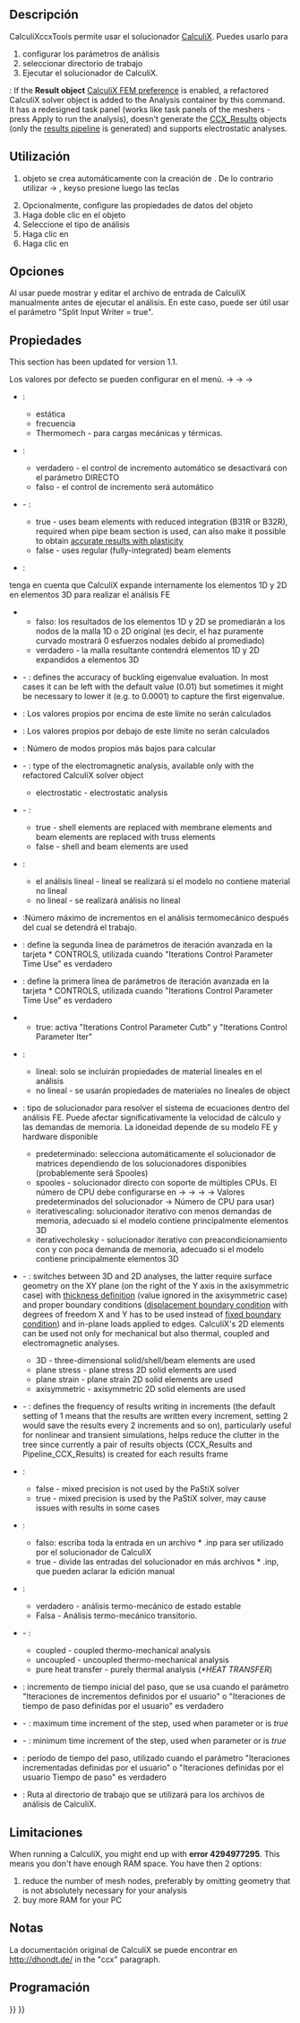 <languages/>

{{Docnav
|[[FEM_FemMesh2Mesh|FEM mesh to mesh]]
|[[FEM_SolverElmer|Solver Elmer]]
|[[FEM_Workbench|FEM]]
|IconL=FEM_FemMesh2Mesh.svg
|IconR=FEM_SolverElmer.svg
|IconC=Workbench_FEM.svg
}}

<div class="mw-translate-fuzzy">
{{GuiCommand
|Name=FEM SolverCalculixCxxtools
|MenuLocation=Solve → Solver CalculiX Standard
|Workbenches=[[FEM Workbench|FEM]]
|Shortcut=
|SeeAlso=[[FEM_tutorial|FEM tutorial]]
}}
</div>

<span id="Description"></span>
==Descripción==

<div class="mw-translate-fuzzy">
CalculiXccxTools permite usar el solucionador [http://dhondt.de/ CalculiX]. Puedes usarlo para
# configurar los parámetros de análisis
# seleccionar directorio de trabajo
# Ejecutar el solucionador de CalculiX.
</div>

{{Version|1.1}}: If the '''Result object''' [[FEM_Preferences#CalculiX|CalculiX FEM preference]] is enabled, a refactored CalculiX solver object is added to the Analysis container by this command. It has a redesigned task panel (works like task panels of the meshers - press Apply to run the analysis), doesn't generate the [[FEM_ResultShow|CCX_Results]] objects (only the [[FEM_PostPipelineFromResult|results pipeline]] is generated) and supports electrostatic analyses.

<span id="Usage"></span>
<div class="mw-translate-fuzzy">
==Utilización==
</div>

<div class="mw-translate-fuzzy">
# {{KEY|[[Image:FEM_Solver.png|24px]] CalculiXccxTools}}objeto se crea automáticamente con la creación de {{KEY|[[Image:FEM_Analysis.png|24px]] [[FEM_Analysis|Analysis container]]}}. De lo contrario utilizar {{KEY|Solve}} → {{KEY|Solver CalculiX Standard}} ,  {{KEY|X}} keyso presione {{KEY|S}} luego las teclas {{KEY|X}} 
# Opcionalmente, configure las propiedades de datos del objeto {{KEY|[[Image: FEM_Solver.png|24px]] CalculiXccxTools}}
# Haga doble clic en el objeto {{KEY|[[Image: FEM_Solver.png|24px]] CalculiXccxTools}}
# Seleccione el tipo de análisis
# Haga clic en {{KEY|Write .inp file}}
# Haga clic en {{KEY|Run CalculiX}}
</div>

<span id="Options"></span>
==Opciones==

<div class="mw-translate-fuzzy">
Al usar {{KEY|Edit.inp file}} puede mostrar y editar el archivo de entrada de CalculiX manualmente antes de ejecutar el análisis. En este caso, puede ser útil usar el parámetro "Split Input Writer = true".
</div>

<span id="Properties"></span>
==Propiedades==

This section has been updated for version 1.1.

<div class="mw-translate-fuzzy">
Los valores por defecto se pueden configurar en el menú. {{KEY|Edit}} → {{KEY|Preferences}} → {{KEY|FEM}} → {{KEY|CalculiX}}
</div>

<div class="mw-translate-fuzzy">
* {{PropertyData|Analysis Type}}:
** estática
** frecuencia
** Thermomech - para cargas mecánicas y térmicas.
</div>

<div class="mw-translate-fuzzy">
* {{PropertyData|Iterations User Defined Incrementations}}:
** verdadero - el control de incremento automático se desactivará con el parámetro DIRECTO
** falso - el control de incremento será automático
</div>

* {{PropertyData|Beam Reduced Integration}} - {{Version|1.0}}:
** true - uses beam elements with reduced integration (B31R or B32R), required when pipe beam section is used, can also make it possible to obtain [https://forum.freecad.org/viewtopic.php?t=61233 accurate results with plasticity]
** false - uses regular (fully-integrated) beam elements

<div class="mw-translate-fuzzy">
* {{PropertyData|Beam Shell Result Output 3D}}: 
tenga en cuenta que CalculiX expande internamente los elementos 1D y 2D en elementos 3D para realizar el análisis FE
** falso: los resultados de los elementos 1D y 2D se promediarán a los nodos de la malla 1D o 2D original (es decir, el haz puramente curvado mostrará 0 esfuerzos nodales debido al promediado)
** verdadero - la malla resultante contendrá elementos 1D y 2D expandidos a elementos 3D
</div>

* {{PropertyData|Buckling Accuracy}} - {{Version|1.1}}: defines the accuracy of buckling eigenvalue evaluation. In most cases it can be left with the default value (0.01) but sometimes it might be necessary to lower it (e.g. to 0.0001) to capture the first eigenvalue.

<div class="mw-translate-fuzzy">
* {{PropertyData|Eigenmode High Limit}}: Los valores propios por encima de este límite no serán calculados
</div>

* {{PropertyData|Eigenmode Low Limit}}: Los valores propios por debajo de este límite no serán calculados

* {{PropertyData|Eigenmodes Count}}: Número de modos propios más bajos para calcular

* {{PropertyData|Electromagnetic Mode}} - {{Version|1.0}}: type of the electromagnetic analysis, available only with the refactored CalculiX solver object
** electrostatic - electrostatic analysis

* {{PropertyData|Exclude Bending Stiffness}} - {{Version|1.1}}:
** true - shell elements are replaced with membrane elements and beam elements are replaced with truss elements
** false - shell and beam elements are used

<div class="mw-translate-fuzzy">
* {{PropertyData|Geometric Nonlinearity}}:
** el análisis lineal - lineal se realizará si el modelo no contiene material no lineal
** no lineal - se realizará análisis no lineal
</div>

<div class="mw-translate-fuzzy">
* {{PropertyData|Iterations Thermo Mech Maximum}}:Número máximo de incrementos en el análisis termomecánico después del cual se detendrá el trabajo.
</div>

<div class="mw-translate-fuzzy">
* {{PropertyData|Iterations Control parameter Cutb}}: define la segunda línea de parámetros de iteración avanzada en la tarjeta * CONTROLS, utilizada cuando "Iterations Control Parameter Time Use" es verdadero
</div>

<div class="mw-translate-fuzzy">
* {{PropertyData|Iterations Control Parameter Iter}}: define la primera línea de parámetros de iteración avanzada en la tarjeta * CONTROLS, utilizada cuando "Iterations Control Parameter Time Use" es verdadero
</div>

<div class="mw-translate-fuzzy">
* {{PropertyData|Iterations Control Parameter Time Use}}
** true: activa "Iterations Control Parameter Cutb" y "Iterations Control Parameter Iter"
</div>

<div class="mw-translate-fuzzy">
* {{PropertyData|Material Nonlinearity}}:
** lineal: solo se incluirán propiedades de material lineales en el análisis
** no lineal - se usarán propiedades de materiales no lineales de{{KEY|[[Image:FEM_MaterialMechanicalNonlinear.png|24px]] '''[[FEM_MaterialMechanicalNonlinear|Nonlinear mechanical material]]'''}} object
</div>

<div class="mw-translate-fuzzy">
* {{PropertyData | Matrix Solver Type}}: tipo de solucionador para resolver el sistema de ecuaciones dentro del análisis FE. Puede afectar significativamente la velocidad de cálculo y las demandas de memoria. La idoneidad depende de su modelo FE y hardware disponible
** predeterminado: selecciona automáticamente el solucionador de matrices dependiendo de los solucionadores disponibles (probablemente será Spooles)
** spooles - solucionador directo con soporte de múltiples CPUs. El número de CPU debe configurarse en {{KEY | Edit}} → {{KEY | Preferences}} → {{KEY | FEM}} → {{KEY | CalculiX}} → Valores predeterminados del solucionador → Número de CPU para usar)
** iterativescaling: solucionador iterativo con menos demandas de memoria, adecuado si el modelo contiene principalmente elementos 3D
** iterativecholesky - solucionador iterativo con preacondicionamiento con y con poca demanda de memoria, adecuado si el modelo contiene principalmente elementos 3D
</div>

* {{PropertyData|Model Space}} - {{Version|1.0}}: switches between 3D and 2D analyses, the latter require surface geometry on the XY plane (on the right of the Y axis in the axisymmetric case) with [[FEM_ElementGeometry2D|thickness definition]] (value ignored in the axisymmetric case) and proper boundary conditions ([[FEM_ConstraintDisplacement|displacement boundary condition]] with degrees of freedom X and Y has to be used instead of [[FEM_ConstraintFixed|fixed boundary condition]]) and in-plane loads applied to edges. CalculiX's 2D elements can be used not only for mechanical but also thermal, coupled and electromagnetic analyses.
** 3D - three-dimensional solid/shell/beam elements are used
** plane stress - plane stress 2D solid elements are used
** plane strain - plane strain 2D solid elements are used
** axisymmetric - axisymmetric 2D solid elements are used

* {{PropertyData|Output Frequency}} - {{Version|1.0}}: defines the frequency of results writing in increments (the default setting of 1 means that the results are written every increment, setting 2 would save the results every 2 increments and so on), particularly useful for nonlinear and transient simulations, helps reduce the clutter in the tree since currently a pair of results objects (CCX_Results and Pipeline_CCX_Results) is created for each results frame

* {{PropertyData|Pastix Mixed Precision}}:
** false - mixed precision is not used by the PaStiX solver
** true - mixed precision is used by the PaStiX solver, may cause issues with results in some cases

<div class="mw-translate-fuzzy">
* {{PropertyData|Split Input Writer}}:
** falso: escriba toda la entrada en un archivo * .inp para ser utilizado por el solucionador de CalculiX
** true - divide las entradas del solucionador en más archivos * .inp, que pueden aclarar la edición manual
</div>

<div class="mw-translate-fuzzy">
* {{PropertyData|Thermo Mechanical Steady State}}:
** verdadero - análisis termo-mecánico de estado estable
** Falsa - Análisis termo-mecánico transitorio.
</div>

* {{PropertyData|Thermo Mech Type}} - {{Version|1.0}}:
** coupled - coupled thermo-mechanical analysis
** uncoupled - uncoupled thermo-mechanical analysis
** pure heat transfer - purely thermal analysis (''*HEAT TRANSFER'')

<div class="mw-translate-fuzzy">
* {{PropertyData|Time Initial Step}}: incremento de tiempo inicial del paso, que se usa cuando el parámetro "Iteraciones de incrementos definidos por el usuario" o "Iteraciones de tiempo de paso definidas por el usuario" es verdadero
</div>

* {{PropertyData|Time Maximum Increment}} - {{Version|1.0}}: maximum time increment of the step, used when parameter {{PropertyData|Iterations User Defined Incrementations}} or {{PropertyData|Iterations User Defined Time Step Length}} is ''true''

* {{PropertyData|Time Minimum Increment}} - {{Version|1.0}}: minimum time increment of the step, used when parameter {{PropertyData|Iterations User Defined Incrementations}} or {{PropertyData|Iterations User Defined Time Step Length}} is ''true''

<div class="mw-translate-fuzzy">
* {{PropertyData|Time End}}: período de tiempo del paso, utilizado cuando el parámetro "Iteraciones incrementadas definidas por el usuario" o "Iteraciones definidas por el usuario Tiempo de paso" es verdadero
</div>

* {{PropertyData|Working Dir}}: Ruta al directorio de trabajo que se utilizará para los archivos de análisis de CalculiX.

<span id="Limitations"></span>
==Limitaciones==

When running a CalculiX, you might end up with '''error 4294977295'''. This means you don't have enough RAM space. You have then 2 options:
# reduce the number of mesh nodes, preferably by omitting geometry that is not absolutely necessary for your analysis
# buy more RAM for your PC

<span id="Notes"></span>
==Notas==

La documentación original de CalculiX se puede encontrar en http://dhondt.de/ in the "ccx" paragraph.

<span id="Scripting"></span>
==Programación==


{{Docnav
|[[FEM_FemMesh2Mesh|FEM mesh to mesh]]
|[[FEM_SolverElmer|Solver Elmer]]
|[[FEM_Workbench|FEM]]
|IconL=FEM_FemMesh2Mesh.svg
|IconR=FEM_SolverElmer.svg
|IconC=Workbench_FEM.svg
}}

{{FEM Tools navi{{#translation:}}}}
{{Userdocnavi{{#translation:}}}}